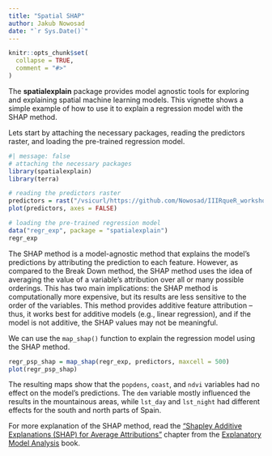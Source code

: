 ```yaml
---
title: "Spatial SHAP"
author: Jakub Nowosad
date: "`r Sys.Date()`"
---
```


```r
knitr::opts_chunk$set(
  collapse = TRUE,
  comment = "#>"
)
```

The **spatialexplain** package provides model agnostic tools for exploring and explaining spatial machine learning models. 
This vignette shows a simple example of how to use it to explain a regression model with the SHAP method.

Lets start by attaching the necessary packages, reading the predictors raster, and loading the pre-trained regression model.

```r
#| message: false
# attaching the necessary packages
library(spatialexplain)
library(terra)

# reading the predictors raster
predictors = rast("/vsicurl/https://github.com/Nowosad/IIIRqueR_workshop_materials/raw/refs/heads/main/data/predictors.tif")
plot(predictors, axes = FALSE)

# loading the pre-trained regression model
data("regr_exp", package = "spatialexplain")
regr_exp
```

The SHAP method is a model-agnostic method that explains the model's predictions by attributing the prediction to each feature.
However, as compared to the Break Down method, the SHAP method uses the idea of averaging the value of a variable’s attribution over all or many possible orderings.
This has two main implications: the SHAP method is computationally more expensive, but its results are less sensitive to the order of the variables.
This method provides additive feature attribution -- thus, it works best for additive models (e.g., linear regression), and if the model is not additive, the SHAP values may not be meaningful.

We can use the `map_shap()` function to explain the regression model using the SHAP method.

```r
regr_psp_shap = map_shap(regr_exp, predictors, maxcell = 500)
plot(regr_psp_shap)
```

The resulting maps show that the `popdens`, `coast`, and `ndvi` variables had no effect on the model's predictions.
The `dem` variable mostly influenced the results in the mountainous areas, while `lst_day` and `lst_night` had different effects for the south and north parts of Spain.

For more explanation of the SHAP method, read the ["Shapley Additive Explanations (SHAP) for Average Attributions"](https://ema.drwhy.ai/shapley.html) chapter from the [Explanatory Model Analysis](https://ema.drwhy.ai/) book.

